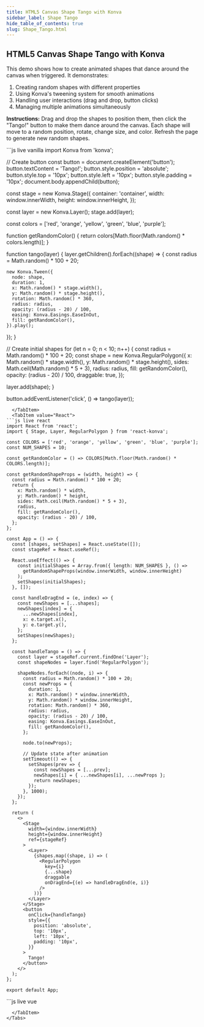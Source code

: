 ```yaml
---
title: HTML5 Canvas Shape Tango with Konva
sidebar_label: Shape Tango
hide_table_of_contents: true
slug: Shape_Tango.html
---
```


## HTML5 Canvas Shape Tango with Konva

This demo shows how to create animated shapes that dance around the canvas when triggered. It demonstrates:
1. Creating random shapes with different properties
2. Using Konva's tweening system for smooth animations
3. Handling user interactions (drag and drop, button clicks)
4. Managing multiple animations simultaneously

**Instructions:** Drag and drop the shapes to position them, then click the "Tango!" button to make them dance around the canvas. Each shape will move to a random position, rotate, change size, and color. Refresh the page to generate new random shapes. 


<Tabs>
  <TabItem value="Vanilla" default>
```js live vanilla
import Konva from 'konva';

// Create button
const button = document.createElement('button');
button.textContent = 'Tango!';
button.style.position = 'absolute';
button.style.top = '10px';
button.style.left = '10px';
button.style.padding = '10px';
document.body.appendChild(button);

const stage = new Konva.Stage({
  container: 'container',
  width: window.innerWidth,
  height: window.innerHeight,
});

const layer = new Konva.Layer();
stage.add(layer);

const colors = ['red', 'orange', 'yellow', 'green', 'blue', 'purple'];

function getRandomColor() {
  return colors[Math.floor(Math.random() * colors.length)];
}

function tango(layer) {
  layer.getChildren().forEach((shape) => {
    const radius = Math.random() * 100 + 20;
    
    new Konva.Tween({
      node: shape,
      duration: 1,
      x: Math.random() * stage.width(),
      y: Math.random() * stage.height(),
      rotation: Math.random() * 360,
      radius: radius,
      opacity: (radius - 20) / 100,
      easing: Konva.Easings.EaseInOut,
      fill: getRandomColor(),
    }).play();
  });
}

// Create initial shapes
for (let n = 0; n < 10; n++) {
  const radius = Math.random() * 100 + 20;
  const shape = new Konva.RegularPolygon({
    x: Math.random() * stage.width(),
    y: Math.random() * stage.height(),
    sides: Math.ceil(Math.random() * 5 + 3),
    radius: radius,
    fill: getRandomColor(),
    opacity: (radius - 20) / 100,
    draggable: true,
  });

  layer.add(shape);
}

button.addEventListener('click', () => tango(layer));
```
  </TabItem>
  <TabItem value="React">
```js live react
import React from 'react';
import { Stage, Layer, RegularPolygon } from 'react-konva';

const COLORS = ['red', 'orange', 'yellow', 'green', 'blue', 'purple'];
const NUM_SHAPES = 10;

const getRandomColor = () => COLORS[Math.floor(Math.random() * COLORS.length)];

const getRandomShapeProps = (width, height) => {
  const radius = Math.random() * 100 + 20;
  return {
    x: Math.random() * width,
    y: Math.random() * height,
    sides: Math.ceil(Math.random() * 5 + 3),
    radius,
    fill: getRandomColor(),
    opacity: (radius - 20) / 100,
  };
};

const App = () => {
  const [shapes, setShapes] = React.useState([]);
  const stageRef = React.useRef();

  React.useEffect(() => {
    const initialShapes = Array.from({ length: NUM_SHAPES }, () =>
      getRandomShapeProps(window.innerWidth, window.innerHeight)
    );
    setShapes(initialShapes);
  }, []);

  const handleDragEnd = (e, index) => {
    const newShapes = [...shapes];
    newShapes[index] = {
      ...newShapes[index],
      x: e.target.x(),
      y: e.target.y(),
    };
    setShapes(newShapes);
  };

  const handleTango = () => {
    const layer = stageRef.current.findOne('Layer');
    const shapeNodes = layer.find('RegularPolygon');

    shapeNodes.forEach((node, i) => {
      const radius = Math.random() * 100 + 20;
      const newProps = {
        duration: 1,
        x: Math.random() * window.innerWidth,
        y: Math.random() * window.innerHeight,
        rotation: Math.random() * 360,
        radius: radius,
        opacity: (radius - 20) / 100,
        easing: Konva.Easings.EaseInOut,
        fill: getRandomColor(),
      };

      node.to(newProps);

      // Update state after animation
      setTimeout(() => {
        setShapes(prev => {
          const newShapes = [...prev];
          newShapes[i] = { ...newShapes[i], ...newProps };
          return newShapes;
        });
      }, 1000);
    });
  };

  return (
    <>
      <Stage
        width={window.innerWidth}
        height={window.innerHeight}
        ref={stageRef}
      >
        <Layer>
          {shapes.map((shape, i) => (
            <RegularPolygon
              key={i}
              {...shape}
              draggable
              onDragEnd={(e) => handleDragEnd(e, i)}
            />
          ))}
        </Layer>
      </Stage>
      <button
        onClick={handleTango}
        style={{
          position: 'absolute',
          top: '10px',
          left: '10px',
          padding: '10px',
        }}
      >
        Tango!
      </button>
    </>
  );
};

export default App;
```
  </TabItem>
  <TabItem value="Vue">
```js live vue
<template>
  <div>
    <v-stage
      :config="stageConfig"
      ref="stageRef"
    >
      <v-layer>
        <v-regular-polygon
          v-for="(shape, i) in shapes"
          :key="i"
          :config="{ ...shape, draggable: true }"
          @dragend="(e) => handleDragEnd(e, i)"
        />
      </v-layer>
    </v-stage>
    <button
      @click="handleTango"
      style="position: absolute; top: 10px; left: 10px; padding: 10px"
    >
      Tango!
    </button>
  </div>
</template>

<script setup>
import { ref, onMounted } from 'vue';

const COLORS = ['red', 'orange', 'yellow', 'green', 'blue', 'purple'];
const NUM_SHAPES = 10;

const shapes = ref([]);
const stageRef = ref(null);

const stageConfig = {
  width: window.innerWidth,
  height: window.innerHeight,
};

const getRandomColor = () => COLORS[Math.floor(Math.random() * COLORS.length)];

const getRandomShapeProps = () => {
  const radius = Math.random() * 100 + 20;
  return {
    x: Math.random() * stageConfig.width,
    y: Math.random() * stageConfig.height,
    sides: Math.ceil(Math.random() * 5 + 3),
    radius,
    fill: getRandomColor(),
    opacity: (radius - 20) / 100,
  };
};

const handleDragEnd = (e, index) => {
  const newShapes = [...shapes.value];
  newShapes[index] = {
    ...newShapes[index],
    x: e.target.x(),
    y: e.target.y(),
  };
  shapes.value = newShapes;
};

const handleTango = () => {
  const stage = stageRef.value.getStage();
  const layer = stage.findOne('Layer');
  const shapeNodes = layer.find('RegularPolygon');

  shapeNodes.forEach((node, i) => {
    const radius = Math.random() * 100 + 20;
    const newProps = {
      duration: 1,
      x: Math.random() * stageConfig.width,
      y: Math.random() * stageConfig.height,
      rotation: Math.random() * 360,
      radius: radius,
      opacity: (radius - 20) / 100,
      easing: Konva.Easings.EaseInOut,
      fill: getRandomColor(),
    };

    node.to(newProps);

    // Update state after animation
    setTimeout(() => {
      const newShapes = [...shapes.value];
      newShapes[i] = { ...newShapes[i], ...newProps };
      shapes.value = newShapes;
    }, 1000);
  });
};

onMounted(() => {
  shapes.value = Array.from({ length: NUM_SHAPES }, getRandomShapeProps);
});
</script>
```
  </TabItem>
</Tabs>

